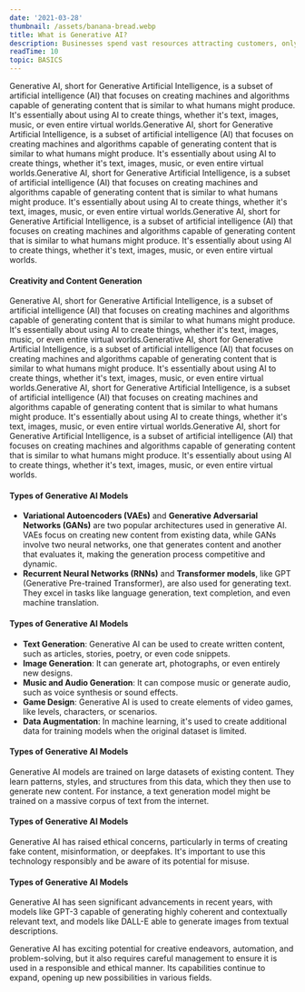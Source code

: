 ```yaml
---
date: '2021-03-28'
thumbnail: /assets/banana-bread.webp
title: What is Generative AI?
description: Businesses spend vast resources attracting customers, only to lose sales at the very last stage of the customer journey—the checkout. This week we’re releasing new features to our optimized checkout suite to help businesses change that. Businesses spend vast resources attracting Businesses spend vast resources attracting.
readTime: 10
topic: BASICS
---
```


Generative AI, short for Generative Artificial Intelligence, is a subset of artificial intelligence (AI) that focuses on creating machines and algorithms capable of generating content that is similar to what humans might produce. It's essentially about using AI to create things, whether it's text, images, music, or even entire virtual worlds.Generative AI, short for Generative Artificial Intelligence, is a subset of artificial intelligence (AI) that focuses on creating machines and algorithms capable of generating content that is similar to what humans might produce. It's essentially about using AI to create things, whether it's text, images, music, or even entire virtual worlds.Generative AI, short for Generative Artificial Intelligence, is a subset of artificial intelligence (AI) that focuses on creating machines and algorithms capable of generating content that is similar to what humans might produce. It's essentially about using AI to create things, whether it's text, images, music, or even entire virtual worlds.Generative AI, short for Generative Artificial Intelligence, is a subset of artificial intelligence (AI) that focuses on creating machines and algorithms capable of generating content that is similar to what humans might produce. It's essentially about using AI to create things, whether it's text, images, music, or even entire virtual worlds.

#### Creativity and Content Generation

Generative AI, short for Generative Artificial Intelligence, is a subset of artificial intelligence (AI) that focuses on creating machines and algorithms capable of generating content that is similar to what humans might produce. It's essentially about using AI to create things, whether it's text, images, music, or even entire virtual worlds.Generative AI, short for Generative Artificial Intelligence, is a subset of artificial intelligence (AI) that focuses on creating machines and algorithms capable of generating content that is similar to what humans might produce. It's essentially about using AI to create things, whether it's text, images, music, or even entire virtual worlds.Generative AI, short for Generative Artificial Intelligence, is a subset of artificial intelligence (AI) that focuses on creating machines and algorithms capable of generating content that is similar to what humans might produce. It's essentially about using AI to create things, whether it's text, images, music, or even entire virtual worlds.Generative AI, short for Generative Artificial Intelligence, is a subset of artificial intelligence (AI) that focuses on creating machines and algorithms capable of generating content that is similar to what humans might produce. It's essentially about using AI to create things, whether it's text, images, music, or even entire virtual worlds.

#### Types of Generative AI Models

- **Variational Autoencoders (VAEs)** and **Generative Adversarial Networks (GANs)** are two popular architectures used in generative AI. VAEs focus on creating new content from existing data, while GANs involve two neural networks, one that generates content and another that evaluates it, making the generation process competitive and dynamic.
- **Recurrent Neural Networks (RNNs)** and **Transformer models**, like GPT (Generative Pre-trained Transformer), are also used for generating text. They excel in tasks like language generation, text completion, and even machine translation.

#### Types of Generative AI Models

- **Text Generation**: Generative AI can be used to create written content, such as articles, stories, poetry, or even code snippets.
- **Image Generation**: It can generate art, photographs, or even entirely new designs.
- **Music and Audio Generation**: It can compose music or generate audio, such as voice synthesis or sound effects.
- **Game Design**: Generative AI is used to create elements of video games, like levels, characters, or scenarios.
- **Data Augmentation**: In machine learning, it's used to create additional data for training models when the original dataset is limited.

#### Types of Generative AI Models

Generative AI models are trained on large datasets of existing content. They learn patterns, styles, and structures from this data, which they then use to generate new content. For instance, a text generation model might be trained on a massive corpus of text from the internet.

#### Types of Generative AI Models

Generative AI has raised ethical concerns, particularly in terms of creating fake content, misinformation, or deepfakes. It's important to use this technology responsibly and be aware of its potential for misuse.

#### Types of Generative AI Models

Generative AI has seen significant advancements in recent years, with models like GPT-3 capable of generating highly coherent and contextually relevant text, and models like DALL-E able to generate images from textual descriptions.

Generative AI has exciting potential for creative endeavors, automation, and problem-solving, but it also requires careful management to ensure it is used in a responsible and ethical manner. Its capabilities continue to expand, opening up new possibilities in various fields.
